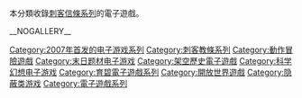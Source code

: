 本分類收錄[[刺客信條系列|刺客信條系列]]的電子遊戲。

{{DEFAULTSORT:Assassin's Creed}}
[[Category:2007年首发的电子游戏系列|Category:2007年首发的电子游戏系列]]
[[Category:刺客教條系列|Category:刺客教條系列]]
[[Category:動作冒險遊戲|Category:動作冒險遊戲]]
[[Category:末日题材电子游戏|Category:末日题材电子游戏]]
[[Category:架空歷史電子遊戲|Category:架空歷史電子遊戲]]
[[Category:科学幻想电子游戏|Category:科学幻想电子游戏]]
[[Category:育碧電子遊戲系列|Category:育碧電子遊戲系列]]
[[Category:開放世界遊戲|Category:開放世界遊戲]]
[[Category:隐蔽类游戏|Category:隐蔽类游戏]]
[[Category:電子遊戲系列|Category:電子遊戲系列]]

__NOGALLERY__